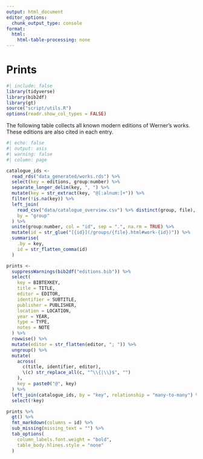 ```yaml
---
output: html_document
editor_options:
  chunk_output_type: console
format:
  html:
    html-table-processing: none
---
```


# Prints {.unnumbered}

```r
#| include: false
library(tidyverse)
library(bib2df)
library(gt)
source("script/utils.R")
options(readr.show_col_types = FALSE)
```

The following table collects all known modern editions of Werner's works. These editions are also cited in each entry.

```r
#| echo: false
#| output: asis
#| warning: false
#| column: page

catalogue_ids <-
  read_rds("data_generated/works.rds") %>%
  select(key = editions, group:number) %>%
  separate_longer_delim(key, ", ") %>%
  mutate(key = str_extract(key, "@[:alnum:]+")) %>%
  filter(!is.na(key)) %>%
  left_join(
    read_csv("data/catalogue_overview.csv") %>% distinct(group, file),
    by = "group"
  ) %>%
  unite(group:number, col = "id", sep = ".", na.rm = TRUE) %>%
  mutate(id = str_glue("[{id}](/groups/{file}.html#work-{id})")) %>%
  summarise(
    .by = key,
    id = str_flatten_comma(id)
  )

prints <-
  suppressWarnings(bib2df("editions.bib")) %>%
  select(
    key = BIBTEXKEY,
    title = TITLE,
    editor = EDITOR,
    identifier = SUBTITLE,
    publisher = PUBLISHER,
    location = LOCATION,
    year = YEAR,
    type = TYPE,
    notes = NOTE
  ) %>%
  rowwise() %>%
  mutate(editor = str_flatten(editor, "; ")) %>%
  ungroup() %>%
  mutate(
    across(
      c(title, identifier, editor),
      \(c) str_replace_all(c, "^\\{|\\}$", "")
    ),
    key = paste0("@", key)
  ) %>% 
  left_join(catalogue_ids, by = "key", relationship = "many-to-many") %>% 
  select(!key)

prints %>% 
  gt() %>%
  fmt_markdown(columns = id) %>%
  sub_missing(missing_text = "") %>%
  tab_options(
    column_labels.font.weight = "bold",
    table_body.hlines.style = "none"
  )
```
